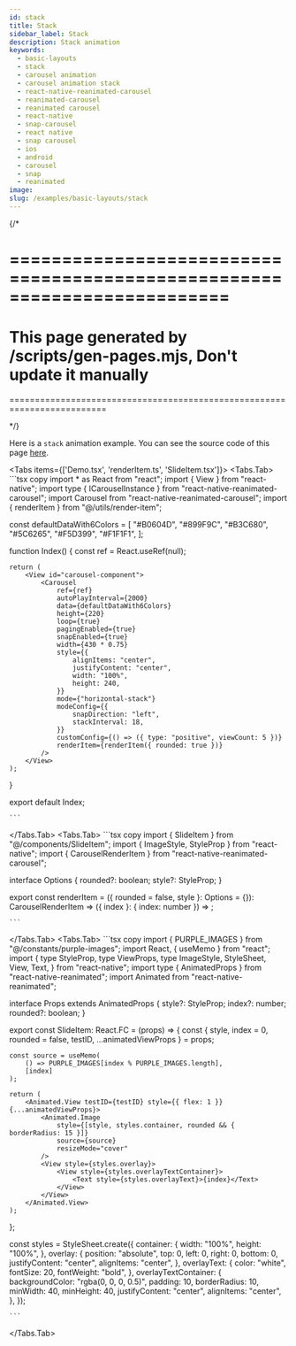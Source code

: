 ```yaml
---
id: stack
title: Stack
sidebar_label: Stack
description: Stack animation
keywords:
  - basic-layouts
  - stack
  - carousel animation
  - carousel animation stack
  - react-native-reanimated-carousel
  - reanimated-carousel
  - reanimated carousel
  - react-native
  - snap-carousel
  - react native
  - snap carousel
  - ios
  - android
  - carousel
  - snap
  - reanimated
image:
slug: /examples/basic-layouts/stack
---
```


{/* 

=========================================================================
=========================================================================
This page generated by /scripts/gen-pages.mjs, Don't update it manually 
=========================================================================
=========================================================================

*/}

Here is a `stack` animation example. You can see the source code of this page [here](http://localhost:8002/app/app/demos/stack/index.tsx).


<Page pagePath='/demos/basic-layouts/stack' />

<Tabs items={['Demo.tsx', 'renderItem.ts', 'SlideItem.tsx']}>
  <Tabs.Tab>
    ```tsx copy
import * as React from "react";
import { View } from "react-native";
import type { ICarouselInstance } from "react-native-reanimated-carousel";
import Carousel from "react-native-reanimated-carousel";
import { renderItem } from "@/utils/render-item";

const defaultDataWith6Colors = [
	"#B0604D",
	"#899F9C",
	"#B3C680",
	"#5C6265",
	"#F5D399",
	"#F1F1F1",
];

function Index() {
	const ref = React.useRef<ICarouselInstance>(null);

	return (
		<View id="carousel-component">
			<Carousel
				ref={ref}
				autoPlayInterval={2000}
				data={defaultDataWith6Colors}
				height={220}
				loop={true}
				pagingEnabled={true}
				snapEnabled={true}
				width={430 * 0.75}
				style={{
					alignItems: "center",
					justifyContent: "center",
					width: "100%",
					height: 240,
				}}
				mode={"horizontal-stack"}
				modeConfig={{
					snapDirection: "left",
					stackInterval: 18,
				}}
				customConfig={() => ({ type: "positive", viewCount: 5 })}
				renderItem={renderItem({ rounded: true })}
			/>
		</View>
	);
}

export default Index;

    ```
  </Tabs.Tab>
  <Tabs.Tab>
    ```tsx copy
import { SlideItem } from "@/components/SlideItem";
import { ImageStyle, StyleProp } from "react-native";
import { CarouselRenderItem } from "react-native-reanimated-carousel";

interface Options {
	rounded?: boolean;
	style?: StyleProp<ImageStyle>;
}

export const renderItem =
	({ rounded = false, style }: Options = {}): CarouselRenderItem<any> =>
	({ index }: { index: number }) =>
		<SlideItem key={index} index={index} rounded={rounded} style={style} />;

    ```
  </Tabs.Tab>
  <Tabs.Tab>
    ```tsx copy
import { PURPLE_IMAGES } from "@/constants/purple-images";
import React, { useMemo } from "react";
import {
	type StyleProp,
	type ViewProps,
	type ImageStyle,
	StyleSheet,
	View,
	Text,
} from "react-native";
import type { AnimatedProps } from "react-native-reanimated";
import Animated from "react-native-reanimated";

interface Props extends AnimatedProps<ViewProps> {
	style?: StyleProp<ImageStyle>;
	index?: number;
	rounded?: boolean;
}

export const SlideItem: React.FC<Props> = (props) => {
	const {
		style,
		index = 0,
		rounded = false,
		testID,
		...animatedViewProps
	} = props;

	const source = useMemo(
		() => PURPLE_IMAGES[index % PURPLE_IMAGES.length],
		[index]
	);

	return (
		<Animated.View testID={testID} style={{ flex: 1 }} {...animatedViewProps}>
			<Animated.Image
				style={[style, styles.container, rounded && { borderRadius: 15 }]}
				source={source}
				resizeMode="cover"
			/>
			<View style={styles.overlay}>
				<View style={styles.overlayTextContainer}>
					<Text style={styles.overlayText}>{index}</Text>
				</View>
			</View>
		</Animated.View>
	);
};

const styles = StyleSheet.create({
	container: {
		width: "100%",
		height: "100%",
	},
	overlay: {
		position: "absolute",
		top: 0,
		left: 0,
		right: 0,
		bottom: 0,
		justifyContent: "center",
		alignItems: "center",
	},
	overlayText: {
		color: "white",
		fontSize: 20,
		fontWeight: "bold",
	},
	overlayTextContainer: {
		backgroundColor: "rgba(0, 0, 0, 0.5)",
		padding: 10,
		borderRadius: 10,
		minWidth: 40,
		minHeight: 40,
		justifyContent: "center",
		alignItems: "center",
	},
});

    ```
  </Tabs.Tab>
</Tabs>